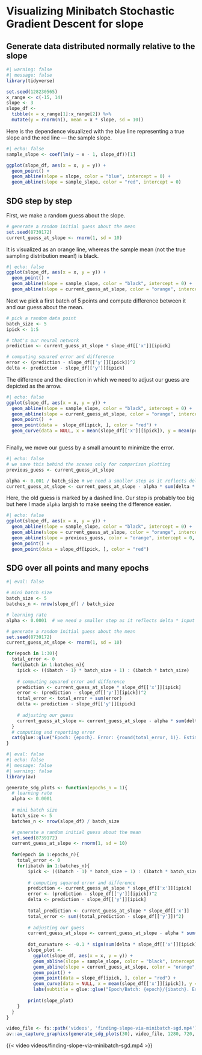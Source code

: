 # Visualizing Minibatch Stochastic Gradient Descent for slope


## Generate data distributed normally relative to the slope

```r
#| warning: false
#| message: false
library(tidyverse)

set.seed(128230565)
x_range <- c(-15, 14)
slope <- 3
slope_df <-
  tibble(x = x_range[1]:x_range[2]) %>%
  mutate(y = rnorm(n(), mean = x * slope, sd = 10))
```

Here is the dependence visualized with the blue line representing a true slope and the red line --- the sample slope.
```r
#| echo: false
sample_slope <- coef(lm(y ~ x - 1, slope_df))[1]

ggplot(slope_df, aes(x = x, y = y)) +
  geom_point() +
  geom_abline(slope = slope, color = "blue", intercept = 0) +
  geom_abline(slope = sample_slope, color = "red", intercept = 0)
```

## SDG step by step
First, we make a random guess about the slope.
```r
# generate a random initial guess about the mean
set.seed(8739172)
current_guess_at_slope <- rnorm(1, sd = 10)
```

It is visualized as an orange line, whereas the sample mean (not the true sampling distribution mean!) is black.
```r
#| echo: false
ggplot(slope_df, aes(x = x, y = y)) +
  geom_point() +
  geom_abline(slope = sample_slope, color = "black", intercept = 0) +
  geom_abline(slope = current_guess_at_slope, color = "orange", intercept = 0)
```

Next we pick a first batch of 5 points and compute difference between it and our guess about the mean.
```r
# pick a random data point
batch_size <- 5
ipick <- 1:5

# that's our neural network
prediction <- current_guess_at_slope * slope_df[['x']][ipick] 

# computing squared error and difference
error <- (prediction - slope_df[['y']][ipick])^2
delta <- prediction - slope_df[['y']][ipick]
```

The difference and the direction in which we need to adjust our guess are depicted as the arrow.
```r
#| echo: false
ggplot(slope_df, aes(x = x, y = y)) +
  geom_abline(slope = sample_slope, color = "black", intercept = 0) +
  geom_abline(slope = current_guess_at_slope, color = "orange", intercept = 0) +
  geom_point()  +
  geom_point(data =  slope_df[ipick, ], color = "red") +
  geom_curve(data = NULL, x = mean(slope_df[['x']][ipick]), y = mean(prediction), xend = mean(slope_df[['x']][ipick]), yend = mean(slope_df[['y']][ipick]), curvature = 0.1, arrow = arrow(length = unit(0.03, "npc")))
```

```r

```

Finally, we move our guess by a small amount to minimize the error.
```r
#| echo: false
# we save this behind the scenes only for comparison plotting 
previous_guess <- current_guess_at_slope
```
```r
alpha <- 0.001 / batch_size # we need a smaller step as it reflects delta * input accumulated over batch_size points
current_guess_at_slope <- current_guess_at_slope - alpha * sum(delta * slope_df[['x']][ipick])
```

Here, the old guess is marked by a dashed line. Our step is probably too big but here I made `alpha` largish to make seeing the difference easier.
```r
#| echo: false
ggplot(slope_df, aes(x = x, y = y)) +
  geom_abline(slope = sample_slope, color = "black", intercept = 0) +
  geom_abline(slope = current_guess_at_slope, color = "orange", intercept = 0) +
  geom_abline(slope = previous_guess, color = "orange", intercept = 0, linetype = "dashed") +
  geom_point() +
  geom_point(data = slope_df[ipick, ], color = "red")
```

## SDG over all points and many epochs
```r
#| eval: false

# mini batch size
batch_size <- 5
batches_n <- nrow(slope_df) / batch_size

# learning rate
alpha <- 0.0001  # we need a smaller step as it reflects delta * input accumulated over batch_size points

# generate a random initial guess about the mean
set.seed(8739172)
current_guess_at_slope <- rnorm(1, sd = 10)

for(epoch in 1:30){
  total_error <- 0
  for(ibatch in 1:batches_n){
    ipick <- ((ibatch - 1) * batch_size + 1) : (ibatch * batch_size)
  
    # computing squared error and difference
    prediction <- current_guess_at_slope * slope_df[['x']][ipick]
    error <- (prediction - slope_df[['y']][ipick])^2
    total_error <- total_error + sum(error)
    delta <- prediction - slope_df[['y']][ipick]
    
    # adjusting our guess
    current_guess_at_slope <- current_guess_at_slope - alpha * sum(delta * slope_df[['x']][ipick])
  }
  # computing and reporting error
  cat(glue::glue("Epoch: {epoch}. Error: {round(total_error, 1)}. Estimate: {round(current_guess_at_slope, 2)}. Sample slope: {round(sample_slope, 2)}"), "\n")
}
```
```r
#| eval: false
#| echo: false
#| message: false
#| warning: false
library(av)

generate_sdg_plots <- function(epochs_n = 1){
  # learning rate
  alpha <- 0.0001
  
  # mini batch size
  batch_size <- 5
  batches_n <- nrow(slope_df) / batch_size

  # generate a random initial guess about the mean
  set.seed(8739172)
  current_guess_at_slope <- rnorm(1, sd = 10)
  
  for(epoch in 1:epochs_n){
    total_error <- 0
    for(ibatch in 1:batches_n){
        ipick <- ((ibatch - 1) * batch_size + 1) : (ibatch * batch_size)
      
        # computing squared error and difference
        prediction <- current_guess_at_slope * slope_df[['x']][ipick]
        error <- (prediction - slope_df[['y']][ipick])^2
        delta <- prediction - slope_df[['y']][ipick]
        
        total_prediction <- current_guess_at_slope * slope_df[['x']]
        total_error <- sum((total_prediction - slope_df[['y']])^2)
        
        # adjusting our guess
        current_guess_at_slope <- current_guess_at_slope - alpha * sum(delta * slope_df[['x']][ipick])
        
        dot_curvature <- -0.1 * sign(sum(delta * slope_df[['x']][ipick]))
        slope_plot <- 
          ggplot(slope_df, aes(x = x, y = y)) +
          geom_abline(slope = sample_slope, color = "black", intercept = 0) +
          geom_abline(slope = current_guess_at_slope, color = "orange", intercept = 0) +
          geom_point() +
          geom_point(data = slope_df[ipick, ], color = "red") +
          geom_curve(data = NULL, x = mean(slope_df[['x']][ipick]), y = current_guess_at_slope * mean(slope_df[['x']][ipick]), xend = mean(slope_df[['x']][ipick]), yend = mean(slope_df[['y']][ipick]), curvature = dot_curvature, arrow = arrow(length = unit(0.03, "npc"))) +
          labs(subtitle = glue::glue("Epoch/Batch: {epoch}/{ibatch}. Error: {round(total_error, 1)}. Estimate: {round(current_guess_at_slope, 2)}. Sample mean: {round(sample_slope, 2)}"))
        
        print(slope_plot)
    }
  }
}

video_file <- fs::path('videos', 'finding-slope-via-minibatch-sgd.mp4')
av::av_capture_graphics(generate_sdg_plots(30), video_file, 1280, 720, res = 144, framerate=5)
```

{{< video videos/finding-slope-via-minibatch-sgd.mp4 >}}

